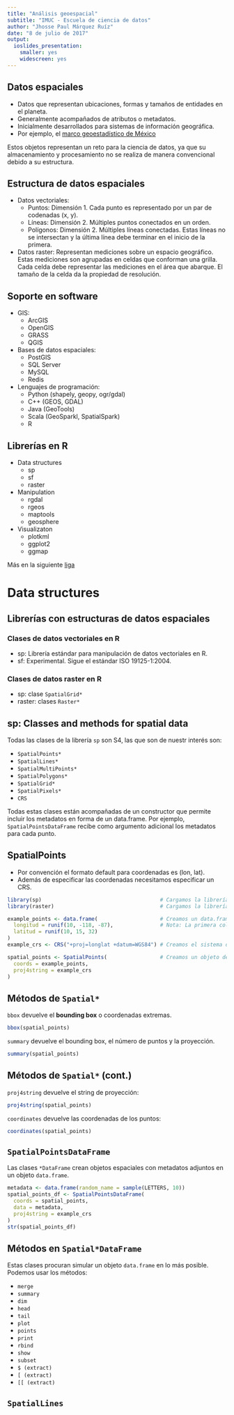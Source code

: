 ```yaml
---
title: "Análisis geoespacial"
subtitle: "IMUC - Escuela de ciencia de datos"
author: "Jhosse Paul Márquez Ruíz"
date: "8 de julio de 2017"
output: 
  ioslides_presentation: 
    smaller: yes
    widescreen: yes
---
```


## Datos espaciales

- Datos que representan ubicaciones, formas y tamaños de entidades en el planeta.
- Generalmente acompañados de atributos o metadatos.
- Inicialmente desarrollados para sistemas de información geográfica.
- Por ejemplo, el [marco geoestadístico de México](marco_geoestadistico_mexico)

Estos objetos representan un reto para la ciencia de datos, ya que su almacenamiento
y procesamiento no se realiza de manera convencional debido a su estructura.

## Estructura de datos espaciales
- Datos vectoriales:
    + Puntos: Dimensión 1. Cada punto es representado por un par de codenadas (x, y).
    + Líneas: Dimensión 2. Múltiples puntos conectados en un orden.
    + Polígonos: Dimensión 2. Múltiples líneas conectadas. Estas líneas no se
    intersectan y la última línea debe terminar en el inicio de la primera.

- Datos raster: Representan mediciones sobre un espacio geográfico. Estas mediciones
  son agrupadas en celdas que conforman una grilla. Cada celda debe representar
  las mediciones en el área que abarque. El tamaño de la celda da la propiedad
  de resolución.

## Soporte en software
- GIS:
    + ArcGIS
    + OpenGIS
    + GRASS
    + QGIS
- Bases de datos espaciales:
    + PostGIS
    + SQL Server
    + MySQL
    + Redis
- Lenguajes de programación:
    + Python (shapely, geopy, ogr/gdal)
    + C++ (GEOS, GDAL)
    + Java (GeoTools)
    + Scala (GeoSparkl, SpatialSpark)
    + R

## Librerías en R
- Data structures
    + sp
    + sf
    + raster
- Manipulation
    + rgdal
    + rgeos
    + maptools
    - geosphere
- Visualizaton
    + plotkml
    + ggplot2
    + ggmap

Más en la siguiente [liga](cran_spatial_tasks)

# Data structures

## Librerías con estructuras de datos espaciales
### Clases de datos vectoriales en R

- sp: Librería estándar para manipulación de datos vectoriales en R.
- sf: Experimental. Sigue el estándar ISO 19125-1:2004.

### Clases de datos raster en R

- sp: clase `SpatialGrid*`
- raster: clases `Raster*`

## sp: Classes and methods for spatial data
Todas las clases de la librería `sp` son S4, las que son de nuestr interés son:

- `SpatialPoints*`
- `SpatialLines*`
- `SpatialMultiPoints*`
- `SpatialPolygons*`
- `SpatialGrid*`
- `SpatialPixels*`
- `CRS`

Todas estas clases están acompañadas de un constructor que permite incluir los
metadatos en forma de un data.frame. Por ejemplo, `SpatialPointsDataFrame` recibe
como argumento adicional los metadatos para cada punto.

## SpatialPoints
- Por convención el formato default para coordenadas es (lon, lat).
- Además de especificar las coordenadas necesitamos especificar un CRS.

```r
library(sp)                                      # Cargamos la librería sp
library(raster)                                  # Cargamos la librería raster para usar el método print

example_points <- data.frame(                    # Creamos un data.frame con 10 coordenadas 
  longitud = runif(10, -118, -87),               # Nota: La primera columna es la longitud
  latitud = runif(10, 15, 32)
)
example_crs <- CRS("+proj=longlat +datum=WGS84") # Creamos el sistema de coordenadas

spatial_points <- SpatialPoints(                 # Creamos un objeto de clase SpatialPoints
  coords = example_points,
  proj4string = example_crs
)
```

## Métodos de `Spatial*`
`bbox` devuelve el __bounding box__ o coordenadas extremas.
```r
bbox(spatial_points)
```

`summary` devuelve el bounding box, el número de puntos y la proyección.
```r
summary(spatial_points)
```


## Métodos de `Spatial*` (cont.)
`proj4string` devuelve el string de proyección:
```r
proj4string(spatial_points)
```

`coordinates` devuelve las coordenadas de los puntos:
```r
coordinates(spatial_points)
```

## `SpatialPointsDataFrame`
Las clases `*DataFrame` crean objetos espaciales con metadatos adjuntos en un
objeto `data.frame`. 
```r
metadata <- data.frame(random_name = sample(LETTERS, 10))
spatial_points_df <- SpatialPointsDataFrame(
  coords = spatial_points,
  data = metadata,
  proj4string = example_crs
)
str(spatial_points_df)
```

## Métodos en `Spatial*DataFrame`
Estas clases procuran simular un objeto `data.frame` en lo más posible. Podemos
usar los métodos:

- `merge`
- `summary`
- `dim`
- `head`
- `tail`
- `plot`
- `points`
- `print`
- `rbind`
- `show`
- `subset`
- `$ (extract)`
- `[ (extract)`
- `[[ (extract)`

## `SpatialLines`


[cran_spatial_task]: https://cran.r-project.org/web/views/Spatial.html
[marco_geostadistco_mexico]: http://www.inegi.org.mx/geo/contenidos/geoestadistica/m_geoestadistico.aspx
